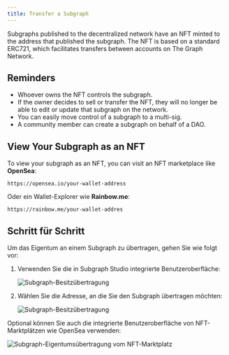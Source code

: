 ```yaml
---
title: Transfer a Subgraph
---
```


Subgraphs published to the decentralized network have an NFT minted to the address that published the subgraph. The NFT is based on a standard ERC721, which facilitates transfers between accounts on The Graph Network.

## Reminders

- Whoever owns the NFT controls the subgraph.
- If the owner decides to sell or transfer the NFT, they will no longer be able to edit or update that subgraph on the network.
- You can easily move control of a subgraph to a multi-sig.
- A community member can create a subgraph on behalf of a DAO.

## View Your Subgraph as an NFT

To view your subgraph as an NFT, you can visit an NFT marketplace like **OpenSea**:

```
https://opensea.io/your-wallet-address
```

Oder ein Wallet-Explorer wie **Rainbow.me**:

```
https://rainbow.me/your-wallet-addres
```

## Schritt für Schritt

Um das Eigentum an einem Subgraph zu übertragen, gehen Sie wie folgt vor:

1. Verwenden Sie die in Subgraph Studio integrierte Benutzeroberfläche:

   ![Subgraph-Besitzübertragung](/img/subgraph-ownership-transfer-1.png)

2. Wählen Sie die Adresse, an die Sie den Subgraph übertragen möchten:

   ![Subgraph-Besitzübertragung](/img/subgraph-ownership-transfer-2.png)

Optional können Sie auch die integrierte Benutzeroberfläche von NFT-Marktplätzen wie OpenSea verwenden:

![Subgraph-Eigentumsübertragung vom NFT-Marktplatz](/img/subgraph-ownership-transfer-nft-marketplace.png)
